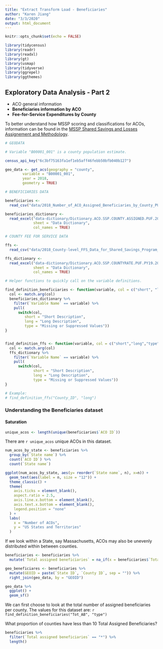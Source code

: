 ```yaml
---
title: "Extract Transform Load - Beneficiaries"
author: "Karen Jiang"
date: "3/3/2020"
output: html_document
---
```


```r
knitr::opts_chunk$set(echo = FALSE)

library(tidycensus)
library(readr)
library(readxl)
library(gt)
library(usmap)
library(tidyverse)
library(ggrepel)
library(ggthemes)
```

## Exploratory Data Analysis - Part 2

* ACO general information
* **Beneficiaries information by ACO**
* **Fee-for-Service Expenditures by County**

To better understand how MSSP scoring and classifications for ACOs, information can be found in the  [MSSP Shared Savings and Losses Assignement and Methodology ]("https://www.cms.gov/Medicare/Medicare-Fee-for-Service-Payment/sharedsavingsprogram/Downloads/Shared-Savings-Losses-Assignment-Spec-V7.pdf").

```r

# GEODATA

# Variable "B00001_001" is a county population estimate.

census_api_key("6c3bf75163fa1ef1eb5aff46febb50bfb040b127")

geo_data <- get_acs(geography = "county",
        variable = "B00001_001",
        year = 2018,
        geometry = TRUE)

# BENEFICIARIES DATA

beneficiaries <- 
  read_csv("data/2018_Number_of_ACO_Assigned_Beneficiaries_by_County_PUF.csv")

beneficiaries_dictionary <-
  read_excel("data-dictionary/Dictionary.ACO.SSP.COUNTY.ASSIGNED.PUF.2018.xlsx",
             sheet = "Data Dictionary",
             col_names = TRUE)

# COUNTY FEE FOR SERVICE DATA

ffs <- 
  read_csv("data/2018_County-level_FFS_Data_for_Shared_Savings_Program_Benchmark_PUF.csv")

ffs_dictionary <-
  read_excel("data-dictionary/Dictionary.ACO.SSP.COUNTYRATE.PUF.PY19.2018.xlsx",
             sheet = "Data Dictionary",
             col_names = TRUE)
```

```r

# Helper functions to quickly call on the variable definitions.

find_definition_beneficiaries <- function(variable, col = c("short", "long", "type")) {
  col <- match.arg(col)
  beneficiaries_dictionary %>%
    filter(`Variable Name` == variable) %>%
    pull(
      switch(col,
         short = "Short Description",
         long = "Long Description",
         type = "Missing or Suppressed Values"))
}


find_definition_ffs <- function(variable, col = c("short","long","type")) {
  col <- match.arg(col)
  ffs_dictionary %>%
    filter(`Variable Name` == variable) %>%
    pull(
      switch(col,
             short = "Short Description",
             long = "Long Description",
             type = "Missing or Suppressed Values"))
}

# Example: 
# find_definition_ffs("County_ID", "long")
```


### Understanding the Beneficiaries dataset

#### Saturation
```r

unique_acos <- length(unique(beneficiaries$`ACO ID`))

```
There are `r unique_acos` unique ACOs in this dataset. 

```r
num_acos_by_state <- beneficiaries %>% 
  group_by(`State name`) %>%
  count(`ACO ID`) %>%
  count(`State name`)

ggplot(num_acos_by_state, aes(y= reorder(`State name`, n), x=n)) + 
  geom_text(aes(label = n, size = "12")) + 
  theme_classic() +
  theme(
    axis.ticks = element_blank(),
    aspect.ratio = 2.5,
    axis.line.x.bottom = element_blank(),
    axis.text.x.bottom = element_blank(),
    legend.position = "none"
  ) +
  labs(
    x = "Number of ACOs",
    y = "US States and Territories"
  )

```
If we look within a State, say Massachusetts, ACOs may also be unevenly distributed within between counties.

```r
beneficiaries <- beneficiaries %>%
  mutate(`Total assigned beneficiaries` = na_if(x = beneficiaries$`Total assigned beneficiaries`, y = "*"))

geo_beneficiares <- beneficiaries %>%
  mutate(GEOID = paste(`State ID`, `County ID`, sep = "")) %>%
  right_join(geo_data, by = "GEOID") 

geo_data %>%
  ggplot() +
  geom_sf()


```


We can first choose to look at the total number of assigned beneficiaries per county. The values for this dataset are: `r find_definition_beneficiaries("Tot_AB", "type")`

What proportion of counties have less than 10 Total Assigned Beneficiaries? 
```r
beneficiaries %>%
  filter(`Total assigned beneficiaries` == "*") %>%
  length()
```

